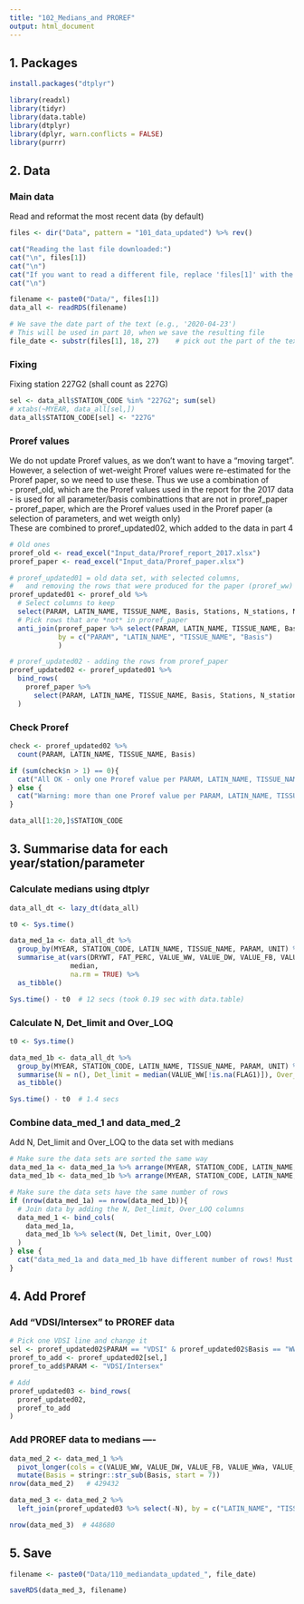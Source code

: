 ```yaml
---
title: "102_Medians_and PROREF"
output: html_document
---
```


## 1. Packages
```r

install.packages("dtplyr")

library(readxl)
library(tidyr)
library(data.table)
library(dtplyr)
library(dplyr, warn.conflicts = FALSE)
library(purrr)


```



## 2. Data

### Main data  
Read and reformat the most recent data (by default)  
```r

files <- dir("Data", pattern = "101_data_updated") %>% rev()

cat("Reading the last file downloaded:")
cat("\n", files[1])
cat("\n")
cat("If you want to read a different file, replace 'files[1]' with the file you want")
cat("\n")

filename <- paste0("Data/", files[1]) 
data_all <- readRDS(filename)

# We save the date part of the text (e.g., '2020-04-23')
# This will be used in part 10, when we save the resulting file
file_date <- substr(files[1], 18, 27)    # pick out the part of the text from character no. 17 to no. 26

```

### Fixing 
Fixing station 227G2 (shall count as 227G) 
```r

sel <- data_all$STATION_CODE %in% "227G2"; sum(sel)
# xtabs(~MYEAR, data_all[sel,])
data_all$STATION_CODE[sel] <- "227G"

```


### Proref values  
We do not update Proref values, as we don't want to have a "moving target". However, a selection of wet-weight Proref values were re-estimated for the Proref paper, so we need to use these. Thus we use a combination of   
- proref_old, which are the Proref values used in the report for the 2017 data - is used for all parameter/basis combinattions that are not in proref_paper  
- proref_paper, which are the Proref values used in the Proref paper (a selection of parameters, and wet weigth only)  
These are combined to proref_updated02, which added to the data in part 4  
```r

# Old ones 
proref_old <- read_excel("Input_data/Proref_report_2017.xlsx")
proref_paper <- read_excel("Input_data/Proref_paper.xlsx")

# proref_updated01 = old data set, with selected columns,
#   and removing the rows that were produced for the paper (proref_ww)
proref_updated01 <- proref_old %>%
  # Select columns to keep
  select(PARAM, LATIN_NAME, TISSUE_NAME, Basis, Stations, N_stations, N, Median, Q95) %>%
  # Pick rows that are *not* in proref_paper
  anti_join(proref_paper %>% select(PARAM, LATIN_NAME, TISSUE_NAME, Basis),
            by = c("PARAM", "LATIN_NAME", "TISSUE_NAME", "Basis")
            )

# proref_updated02 - adding the rows from proref_paper
proref_updated02 <- proref_updated01 %>%
  bind_rows(
    proref_paper %>%
      select(PARAM, LATIN_NAME, TISSUE_NAME, Basis, Stations, N_stations, N, Median, Q95)
  )

```

### Check Proref  
```r

check <- proref_updated02 %>%
  count(PARAM, LATIN_NAME, TISSUE_NAME, Basis)

if (sum(check$n > 1) == 0){
  cat("All OK - only one Proref value per PARAM, LATIN_NAME, TISSUE_NAME, Basis combination  \n")
} else {
  cat("Warning: more than one Proref value per PARAM, LATIN_NAME, TISSUE_NAME, Basis combination. Must be fixed!  \n")
}

```

```r
data_all[1:20,]$STATION_CODE
```


## 3. Summarise data for each year/station/parameter  

### Calculate medians using dtplyr  
```r

data_all_dt <- lazy_dt(data_all)

t0 <- Sys.time()

data_med_1a <- data_all_dt %>% 
  group_by(MYEAR, STATION_CODE, LATIN_NAME, TISSUE_NAME, PARAM, UNIT) %>% 
  summarise_at(vars(DRYWT, FAT_PERC, VALUE_WW, VALUE_DW, VALUE_FB, VALUE_WWa, VALUE_DWa, VALUE_FBa), 
               median, 
               na.rm = TRUE) %>%
  as_tibble()

Sys.time() - t0  # 12 secs (took 0.19 sec with data.table)

```


### Calculate N, Det_limit and Over_LOQ
```r

t0 <- Sys.time()

data_med_1b <- data_all_dt %>%
  group_by(MYEAR, STATION_CODE, LATIN_NAME, TISSUE_NAME, PARAM, UNIT) %>%
  summarise(N = n(), Det_limit = median(VALUE_WW[!is.na(FLAG1)]), Over_LOQ = sum(is.na(FLAG1))) %>%
  as_tibble()

Sys.time() - t0  # 1.4 secs


```

### Combine data_med_1 and data_med_2    
Add N, Det_limit and Over_LOQ to the data set with medians  
```r

# Make sure the data sets are sorted the same way
data_med_1a <- data_med_1a %>% arrange(MYEAR, STATION_CODE, LATIN_NAME, TISSUE_NAME, PARAM, UNIT)
data_med_1b <- data_med_1b %>% arrange(MYEAR, STATION_CODE, LATIN_NAME, TISSUE_NAME, PARAM, UNIT)

# Make sure the data sets have the same number of rows
if (nrow(data_med_1a) == nrow(data_med_1b)){
  # Join data by adding the N, Det_limit, Over_LOQ columns 
  data_med_1 <- bind_cols(
    data_med_1a,
    data_med_1b %>% select(N, Det_limit, Over_LOQ)
  )
} else {
  cat("data_med_1a and data_med_1b have different number of rows! Must be fixed, or use left_join(). \n")
}

```

## 4. Add Proref  

### Add "VDSI/Intersex" to PROREF data 
```r

# Pick one VDSI line and change it
sel <- proref_updated02$PARAM == "VDSI" & proref_updated02$Basis == "WW"; sum(sel)
proref_to_add <- proref_updated02[sel,]
proref_to_add$PARAM <- "VDSI/Intersex"

# Add 
proref_updated03 <- bind_rows(
  proref_updated02,
  proref_to_add
)

```

### Add PROREF data to medians ----
```r

data_med_2 <- data_med_1 %>%
  pivot_longer(cols = c(VALUE_WW, VALUE_DW, VALUE_FB, VALUE_WWa, VALUE_DWa, VALUE_FBa), names_to = "Basis", values_to = "Value") %>%
  mutate(Basis = stringr::str_sub(Basis, start = 7))
nrow(data_med_2)   # 429432

data_med_3 <- data_med_2 %>%
  left_join(proref_updated03 %>% select(-N), by = c("LATIN_NAME", "TISSUE_NAME", "PARAM", "Basis"))

nrow(data_med_3)  # 448680

```

## 5. Save  
```r

filename <- paste0("Data/110_mediandata_updated_", file_date)

saveRDS(data_med_3, filename)

```




